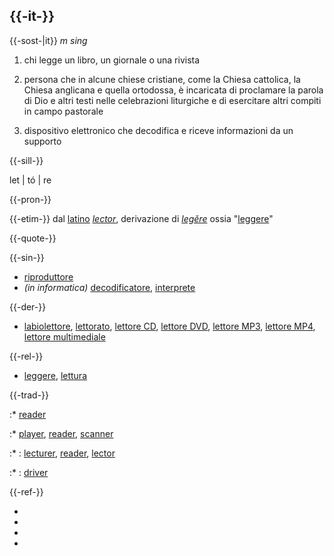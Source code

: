 == {{-it-}} ==
{{-sost-|it}}
{{Pn}} ''m sing'' 
{{Tabs|lettore|lettori|lettrice|lettrici}}
#chi legge un libro, un giornale o una rivista
# {{Term|religione|it}} persona che in alcune chiese cristiane, come la Chiesa cattolica, la Chiesa anglicana e quella ortodossa, è incaricata di proclamare la parola di Dio e altri testi nelle celebrazioni liturgiche e di esercitare altri compiti in campo pastorale
# {{Term|elettronica|it}} {{Term|informatica|it}} {{Term|tecnologia|it}} {{Term|ingegneria|it}} dispositivo elettronico che decodifica e riceve informazioni da un supporto

{{-sill-}}
; let | tó | re

{{-pron-}}
{{IPA|/letˈtore/}}

{{-etim-}}
dal [[latino]] ''[[lector]]'', derivazione di ''[[legĕre]]'' ossia "[[leggere]]"

{{-quote-}}
{{Quote
|Ogni lettore, quando legge, è il lettore di se stesso. L'opera dello scrittore è solo una specie di strumento ottico offerto al lettore per consentirgli di discernere ciò che forse, senza quel libro, non avrebbe potuto intravedere in se stesso
|[[q:Marcel Proust|Marcel Proust]]}}

{{-sin-}}
* [[riproduttore]]
* ''(in informatica)'' [[decodificatore]], [[interprete]]

{{-der-}}
* [[labiolettore]], [[lettorato]], [[lettore CD]], [[lettore DVD]], [[lettore MP3]], [[lettore MP4]], [[lettore multimediale]]

{{-rel-}}
* [[leggere]], [[lettura]]

{{-trad-}}
{{Trad1|persona che legge}}
:* {{en}} [[reader]] 
{{Trad2}}

{{Trad1|dispositivo}}
:* {{en}} [[player]], [[reader]], [[scanner]]
{{Trad2}}

{{Trad1|lettore universitario}}
:* {{en}}: [[lecturer]], [[reader]], [[lector]] 
{{Trad2}}

{{Trad1|informatica}}
:* {{en}}: [[driver]]
{{Trad2}}

{{-ref-}}
* {{Fonte|trec}}
* {{Fonte|gar}}
* {{Fonte|dizit}}
* {{Fonte|dem}}

